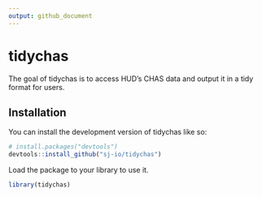 ```yaml
---
output: github_document
---
```


<!-- README.md is generated from README.Rmd. Please edit that file -->

# tidychas

<!-- badges: start -->
<!-- badges: end -->

The goal of tidychas is to access HUD's CHAS data and output it in a tidy format for users.

## Installation

You can install the development version of tidychas like so:

``` r
# install.packages("devtools")
devtools::install_github("sj-io/tidychas")
```

Load the package to your library to use it.

``` r
library(tidychas)
```
